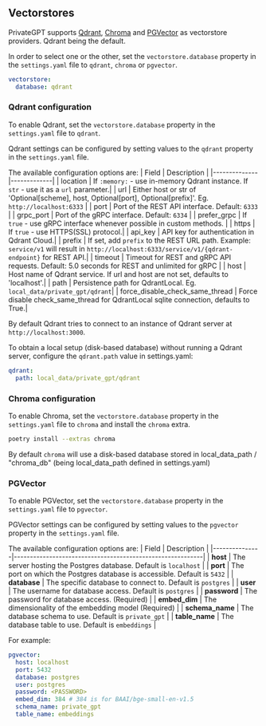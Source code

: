 ## Vectorstores
PrivateGPT supports [Qdrant](https://qdrant.tech/), [Chroma](https://www.trychroma.com/) and [PGVector](https://github.com/pgvector/pgvector) as vectorstore providers. Qdrant being the default.

In order to select one or the other, set the `vectorstore.database` property in the `settings.yaml` file to `qdrant`, `chroma` or `pgvector`.

```yaml
vectorstore:
  database: qdrant
```

### Qdrant configuration

To enable Qdrant, set the `vectorstore.database` property in the `settings.yaml` file to `qdrant`.

Qdrant settings can be configured by setting values to the `qdrant` property in the `settings.yaml` file.

The available configuration options are:
| Field        | Description |
|--------------|-------------|
| location     | If `:memory:` - use in-memory Qdrant instance. If `str` - use it as a `url` parameter.|
| url          | Either host or str of 'Optional[scheme], host, Optional[port], Optional[prefix]'. Eg. `http://localhost:6333` |
| port         | Port of the REST API interface. Default: `6333` |
| grpc_port    | Port of the gRPC interface. Default: `6334` |
| prefer_grpc  | If `true` - use gRPC interface whenever possible in custom methods. |
| https        | If `true` - use HTTPS(SSL) protocol.|
| api_key      | API key for authentication in Qdrant Cloud.|
| prefix       | If set, add `prefix` to the REST URL path. Example: `service/v1` will result in `http://localhost:6333/service/v1/{qdrant-endpoint}` for REST API.|
| timeout      | Timeout for REST and gRPC API requests. Default: 5.0 seconds for REST and unlimited for gRPC |
| host         | Host name of Qdrant service. If url and host are not set, defaults to 'localhost'.|
| path         | Persistence path for QdrantLocal. Eg. `local_data/private_gpt/qdrant`|
| force_disable_check_same_thread         | Force disable check_same_thread for QdrantLocal sqlite connection, defaults to True.|

By default Qdrant tries to connect to an instance of Qdrant server at `http://localhost:3000`.

To obtain a local setup (disk-based database) without running a Qdrant server, configure the `qdrant.path` value in settings.yaml:

```yaml
qdrant:
  path: local_data/private_gpt/qdrant
```

### Chroma configuration

To enable Chroma, set the `vectorstore.database` property in the `settings.yaml` file to `chroma` and install the `chroma` extra.

```bash
poetry install --extras chroma
```

By default `chroma` will use a disk-based database stored in local_data_path / "chroma_db" (being local_data_path defined in settings.yaml)

### PGVector

To enable PGVector, set the `vectorstore.database` property in the `settings.yaml` file to `pgvector`.

PGVector settings can be configured by setting values to the `pgvector` property in the `settings.yaml` file.

The available configuration options are:
| Field         | Description                                               |
|---------------|-----------------------------------------------------------|
| **host**      | The server hosting the Postgres database. Default is `localhost` |
| **port**      | The port on which the Postgres database is accessible. Default is `5432` |
| **database**  | The specific database to connect to. Default is `postgres` |
| **user**      | The username for database access. Default is `postgres` |
| **password**  | The password for database access. (Required)            |
| **embed_dim** | The dimensionality of the embedding model (Required)    |
| **schema_name** | The database schema to use. Default is `private_gpt`       |
| **table_name** | The database table to use. Default is `embeddings`    |

For example:
```yaml
pgvector:
  host: localhost
  port: 5432
  database: postgres
  user: postgres
  password: <PASSWORD>
  embed_dim: 384 # 384 is for BAAI/bge-small-en-v1.5
  schema_name: private_gpt
  table_name: embeddings
```
